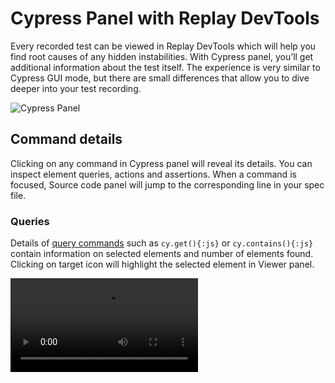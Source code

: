 
# Cypress Panel with Replay DevTools
Every recorded test can be viewed in Replay DevTools which will help you find root causes of any hidden instabilities. With Cypress panel, you’ll get additional information about the test itself. The experience is very similar to Cypress GUI mode, but there are small differences that allow you to dive deeper into your test recording.

![Cypress Panel](/images/cypress-panel-details_hjk4a.png)

## Command details
Clicking on any command in Cypress panel will reveal its details. You can inspect element queries, actions and assertions. When a command is focused, Source code panel will jump to the corresponding line in your spec file.

### Queries
Details of [query commands](https://docs.cypress.io/api/table-of-contents#Queries) such as `cy.get(){:js}` or `cy.contains(){:js}` contain information on selected elements and number of elements found. Clicking on target <TargetElement className='w-5 h-5 inline-block' /> icon will highlight the selected element in Viewer panel.

<Video src="/videos/command-detail.mp4" />

Additionally, you can right-click on the target <TargetElement className='w-5 h-5 inline-block' /> icon to reveal the option to copy the HTML element.

![Copy HTML element](/images/copy-html-element_is670.png)

### Actions
With [action commands](https://docs.cypress.io/api/table-of-contents#Actions) such as `cy.type(){:js}` or `cy.click(){:js}` you’ll get information on coordinates of where given command was triggered as well any parameters passed to that command. This includes text that was typed in, or i.e. `{force:true}{:js}` options.

![Action command detail](/images/action-command-detail_osd5a.png)

### Assertions
Cypress assertions can be viewed in great detail. Every assertion contains the assertion message, subject of the assertion as well as the expected value.

![Expected value](/images/expected-value_d4gds.png)

In case of a failed assertion, you can view complete details of the expected and actual value. This provides you with additional details that can normally get concatenated in a terminal message or in a failure screenshot.

![Failed assertion](/images/failed-assertion_496gs.png)

## Network activity
Network requests are captured the same way as in Cypress GUI mode. In the network panel inside DevTools, you can take a better detail into different parts of an XHR call. For example, you can review the stack trace or timings of certain API calls.

<Video src="/videos/network_panel_cypress.mp4" />

Read the full guide on network panel in [reference guide](/reference-guide/dev-tools/network).

## Jump to code
Hovering over <span className='font-mono bg-blue-500 text-white rounded-full p-1 mx-1'><JumpTo className="w-5 h-5 inline-block p-0.5 mb-0.5" /></span> icon will reveal the <span className='mx-1.5 font-mono bg-blue-500 text-white rounded-3xl px-3 py-1'>Jump to code <JumpTo className="w-5 h-5 inline-block p-0.5 mb-0.5" /></span> button. This button is a bridge between your test and the application under test. Clicking on this button will take you to the part of code that was executed when a Cypress command was called. This helps further examining what happened during your test.

Read the full guide on jumping into code in [reference guide](/reference-guide/debugging/jumping).

<Video src="/videos/jump-to-code-cypress.mp4" />

## Print statements
With print statements, you can deep-dive into your test flow. Click on the <span className='font-mono bg-blue-500 text-white rounded-md font-extrabold py-0.5 px-1.5 mx-1'>+</span> button and type into the text field. You can think of this the same way as of `console.log(){:js}`. Anything you put in here will be printed out to the console. You can observe the values changing over the time of your test run.
<Video src="/videos/print-statement-cypress.mp4" />

Read the full guide on print statements in [reference guide](/reference-guide/debugging/print-statements).

<Callout type="default" emoji="💡">
PRO tip: When dealing with a flaky test, open failed and passed test side by side and compare values between them. For example if you are dealing with todo item in your test, add a print statement that will show its text. Differences in data might point to a root cause of test flakiness.
</Callout>

## Console
You can use console the same way as in any other browser console. Replay will however provide you with couple more capabilities. For example, you can jump to a print statement to rewind or move forward in your recording. Clicking the<span className='mx-1.5 font-mono bg-blue-500 text-white rounded-r-3xl pl-1.5 pr-3 py-1'><JumpTo className="w-5 h-5 inline-block p-0.5 mb-0.5" /> Fast forward</span> or <span className='mx-1.5 font-mono bg-blue-500 text-white rounded-r-3xl pl-2 pr-3 py-1'><JumpTo className="w-5 h-5 inline-block p-0.5 mb-0.5 rotate-180" /> Rewind</span> button will take you to the moment of that print statement.

Read the full guide on console in [reference guide](/reference-guide/dev-tools/console).

<Video src="/videos/fast-forward-cypress.mp4" />

<Callout type="default" emoji="💡">
PRO tip: You can use `cy.now(){:js}` to call a Cypress command inside the console. For example, call `cy.now('get', '[data-id=send-button]'){:js}` to select `[data-id=send-button]` element on a given moment of your recording. This is great for checking if a given element was present at a precise moment.
</Callout>


## See also
- [Debugging tips](/test-suites/cypress/debugging-tips)
- [Video: Debugging a flaky Cypress test](https://www.youtube.com/watch?v=4wL8Qi9vjho)
- [Video: Time travelling with Replay.io](https://www.youtube.com/watch?v=puHAiZBdjFw)
- [Console](/reference-guide/dev-tools/console)
- [Network panel](/reference-guide/dev-tools/network)
- [Commenting](/reference-guide/debugging/commenting)
- [Jumping into code](/reference-guide/debugging/jumping)
- [Print statements](/reference-guide/debugging/print-statements)